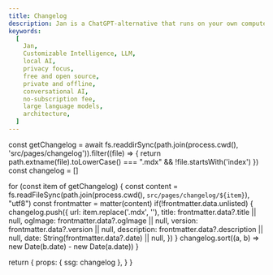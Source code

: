 ```yaml
---
title: Changelog
description: Jan is a ChatGPT-alternative that runs on your own computer, with a local API server.
keywords:
  [
    Jan,
    Customizable Intelligence, LLM,
    local AI,
    privacy focus,
    free and open source,
    private and offline,
    conversational AI,
    no-subscription fee,
    large language models,
    architecture,
  ]
---
```



  const getChangelog = await fs.readdirSync(path.join(process.cwd(), 'src/pages/changelog')).filter((file) => {
    return path.extname(file).toLowerCase() === ".mdx" && !file.startsWith('index')
  })
  const changelog = []

  for (const item of getChangelog) {
    const content = fs.readFileSync(path.join(process.cwd(), `src/pages/changelog/${item}`), "utf8")
    const frontmatter = matter(content)
    if(!frontmatter.data.unlisted) {
      changelog.push({
        url: item.replace('.mdx', ''),
        title: frontmatter.data?.title || null,
        ogImage: frontmatter.data?.ogImage || null,
        version: frontmatter.data?.version || null,
        description: frontmatter.data?.description || null,
        date: String(frontmatter.data?.date) || null,
      })
    }
    changelog.sort((a, b) => new Date(b.date) - new Date(a.date))
  }

  return {
    props: {
      ssg: changelog
    },
  }
}

<Changelog />
